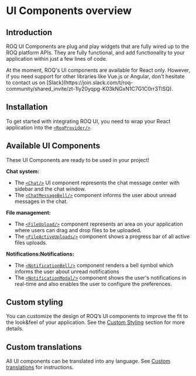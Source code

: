
# UI Components overview

## Introduction

ROQ UI Components are plug and play widgets that are fully wired up to the ROQ platform APIs.
They are fully functional, and add functionality to your application within just a few lines of code.

<Callout type="info" emoji="ℹ️">
  At the moment, ROQ's UI components are available for React only. However, if you need support for other libraries 
like Vue.js or Angular, don't hesitate to contact us on [Slack](https://join.slack.com/t/roq-community/shared_invite/zt-1ly20yqpg-K03kNGxN1C7G1C0rr3TlSQ).
</Callout>

## Installation

To get started with integrating ROQ UI, you need to wrap your React application into the [`<RoqProvider/>`](/ui-components/roq-provider).

## Available UI Components

These UI Components are ready to be used in your project!

**Chat system:**
* The [`<Chat/>`](/ui-components/chat) UI component represents the chat message center with sidebar and the chat window.
* The [`<ChatMessageBell/>`](/ui-components/chat-message-bell) component informs the user about unread messages in the chat.

**File management:**
* The [`<FileUpload/>`](/ui-components/file-upload) component represents an area on your application where users can drag and drop files to be uploaded.
* The [`<FileActiveUploads/>`](/ui-components/file-active-uploads) component shows a progress bar of all active files uploads.

**Notifications:Notifications:**
* The [`<NotificationBell/>`](/ui-components/notification-bell) component renders a bell symbol which informs the user about unread notifications
* The [`<NotificationModal/>`](/ui-components/notification-modal) component shows the user's notifications in real-time and also enables the user to configure the preferences.

## Custom styling

You can customize the design of ROQ’s UI components to improve the fit to the look&feel of your application. See the 
[Custom Styling](/customization/custom-styling) section for more details.

## Custom translations

All UI components can be translated into any language. See [Custom translations](/customization/custom-translations) for instructions.